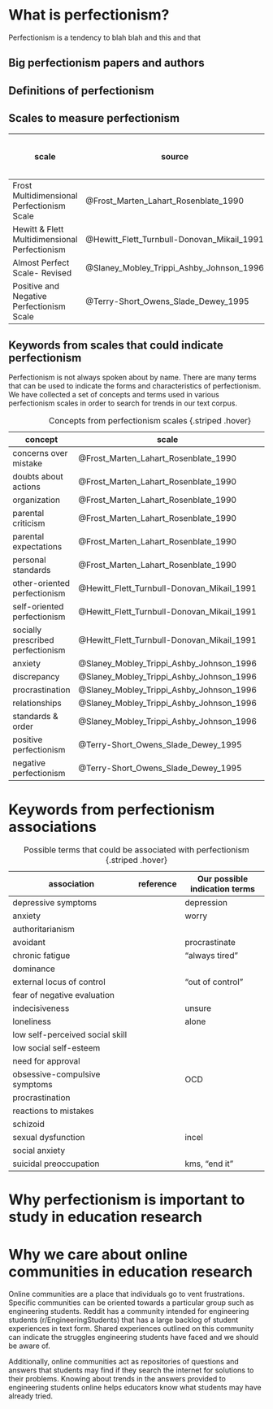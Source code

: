 # What is perfectionism?

Perfectionism is a tendency to blah blah and this and that

## Big perfectionism papers and authors

## Definitions of perfectionism

## Scales to measure perfectionism

| scale                                         | source                                 | Our possible indication terms |
|-----------------------------------------------+----------------------------------------+-------------------------------|
| Frost Multidimensional Perfectionism Scale    | @Frost_Marten_Lahart_Rosenblate_1990       | FMPS                          |
| Hewitt & Flett Multidimensional Perfectionism | @Hewitt_Flett_Turnbull-Donovan_Mikail_1991 | MPS                           |
| Almost Perfect Scale- Revised                 | @Slaney_Mobley_Trippi_Ashby_Johnson_1996    | APS-R                         |
| Positive and Negative Perfectionism Scale     | @Terry-Short_Owens_Slade_Dewey_1995        | PANPS                         |


## Keywords from scales that could indicate perfectionism

Perfectionism is not always spoken about by name. There are many terms that can be used to indicate the forms and characteristics of perfectionism. We have collected a set of concepts and terms used in various perfectionism scales in order to search for trends in our text corpus. 

| concept                           | scale                                  | notes |
|-----------------------------------+----------------------------------------+-------|
| concerns over mistake             | @Frost_Marten_Lahart_Rosenblate_1990       |       |
| doubts about actions              | @Frost_Marten_Lahart_Rosenblate_1990       |       |
| organization                      | @Frost_Marten_Lahart_Rosenblate_1990       |       |
| parental criticism                | @Frost_Marten_Lahart_Rosenblate_1990       |       |
| parental expectations             | @Frost_Marten_Lahart_Rosenblate_1990       |       |
| personal standards                | @Frost_Marten_Lahart_Rosenblate_1990       |       |
| other-oriented perfectionism      | @Hewitt_Flett_Turnbull-Donovan_Mikail_1991 |       |
| self-oriented perfectionism       | @Hewitt_Flett_Turnbull-Donovan_Mikail_1991 |       |
| socially prescribed perfectionism | @Hewitt_Flett_Turnbull-Donovan_Mikail_1991 |       |
| anxiety                           | @Slaney_Mobley_Trippi_Ashby_Johnson_1996    |       |
| discrepancy                       | @Slaney_Mobley_Trippi_Ashby_Johnson_1996    |       |
| procrastination                   | @Slaney_Mobley_Trippi_Ashby_Johnson_1996    |       |
| relationships                     | @Slaney_Mobley_Trippi_Ashby_Johnson_1996    |       |
| standards & order                 | @Slaney_Mobley_Trippi_Ashby_Johnson_1996    |       |
| positive perfectionism            | @Terry-Short_Owens_Slade_Dewey_1995        |       |
| negative perfectionism            | @Terry-Short_Owens_Slade_Dewey_1995        |       |


: Concepts from perfectionism scales {.striped .hover}

# Keywords from perfectionism associations

| association                                   | reference | Our possible indication terms |
|-----------------------------------------------|-----------|-------------------------------|
| depressive symptoms                           |           | depression                    |
| anxiety                                       |           | worry                         |
| authoritarianism                              |           |                               |
| avoidant                                      |           | procrastinate                 |
| chronic fatigue                               |           | "always tired"                |
| dominance                                     |           |                               |
| external locus of control                     |           | "out of control"              |
| fear of negative evaluation                   |           |                               |
| indecisiveness                                |           | unsure                        |
| loneliness                                    |           | alone                         |
| low self-perceived social skill               |           |                               |
| low social self-esteem                        |           |                               |
| need for approval                             |           |                               |
| obsessive-compulsive symptoms                 |           | OCD                           |
| procrastination                               |           |                               |
| reactions to mistakes                         |           |                               |
| schizoid                                      |           |                               |
| sexual dysfunction                            |           | incel                         |
| social anxiety                                |           |                               |
| suicidal preoccupation                        |           | kms, "end it"                 |





: Possible terms that could be associated with perfectionism {.striped .hover}


# Why perfectionism is important to study in education research

# Why we care about online communities in education research

Online communities are a place that individuals go to vent frustrations. Specific communities can be oriented towards a particular group such as engineering students. Reddit has a community intended for engineering students (r/EngineeringStudents) that has a large backlog of student experiences in text form. Shared experiences outlined on this community can indicate the struggles engineering students have faced and we should be aware of. 

Additionally, online communities act as repositories of questions and answers that students may find if they search the internet for solutions to their problems. Knowing about trends in the answers provided to engineering students online helps educators know what students may have already tried.



